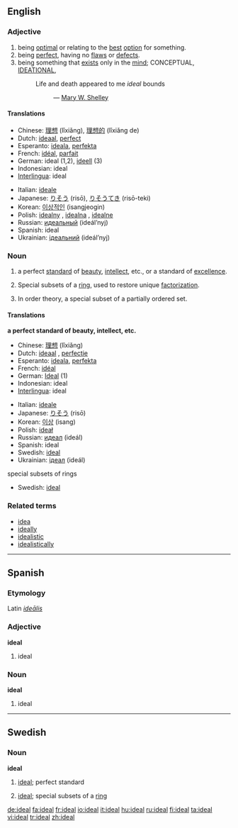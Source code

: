 {{see|idéal}}
{{wikipedia}}

==English==

===Adjective===
{{en-adj}}

# being [[optimal]] or relating to the [[best]] [[option]] for something.
# being [[perfect]], having no [[flaw]]s or [[defect]]s.
# being something that [[exist]]s only in the [[mind]]; CONCEPTUAL, [[ideational|IDEATIONAL]],
#:Life and death appeared to me ''ideal'' bounds
#::— [[Wikipedia:Mary W. Shelley|Mary W. Shelley]]

====Translations====
{{rfc-trans}}
{{top}}
*Chinese: [[理想]] (lǐxiǎng), [[理想的]] (lǐxiǎng de)
*Dutch: [[ideaal]], [[perfect]]
*Esperanto: [[ideala]], [[perfekta]]
*French: [[idéal]], [[parfait]]
*German: ideal (1,2), [[ideell]] (3)
*Indonesian: ideal
*[[Interlingua]]: ideal
{{mid}}
*Italian: [[ideale]]
*Japanese: [[りそう]] (risō), [[りそうてき]] (risō-teki)
*Korean: [[이상적인]] (isangjeogin)
*Polish: [[idealny]] {{m}}, [[idealna]] {{f}}, [[idealne]] {{n}}
*Russian: [[идеальный]] (ideál’nyj)
*Spanish: ideal
*Ukrainian: [[iдеальний]] (ideál’nyj)
{{bottom}}

===Noun===
{{en-noun}}

# a perfect [[standard]] of [[beauty]], [[intellect]], etc., or a standard of [[excellence]].
# {{numbertheory}} Special subsets of a [[ring]], used to restore unique [[factorization]].
# {{mathematics}} In order theory, a special subset of a partially ordered set.

====Translations====
'''a perfect standard of beauty, intellect, etc.'''
{{top}}
*Chinese: [[理想]] (lǐxiǎng)
*Dutch: [[ideaal]] {{n}}, [[perfectie]] {{f}}
*Esperanto: [[ideala]], [[perfekta]]
*French: [[idéal]] {{m}}
*German: [[Ideal]] {{n}} (1)
*Indonesian: ideal
*[[Interlingua]]: ideal
{{mid}}
*Italian: [[ideale]] {{m}}
*Japanese: [[りそう]] (risō)
*Korean: [[이상]] (isang)
*Polish: [[ideał]] {{m}}
*Russian: [[идеал]] (ideál) {{m}}
*Spanish: ideal
*Swedish: [[#Swedish|ideal]] {{n}}
*Ukrainian: [[iдеал]] (ideál) {{m}}
{{bottom}}

;special subsets of rings
*Swedish: [[#Swedish|ideal]] {{n}}

===Related terms===
*[[idea]]
*[[ideally]]
*[[idealistic]]
*[[idealistically]]


----

==Spanish==

===Etymology===
Latin ''[[idealis|ideālis]]''

===Adjective===
'''ideal'''

# ideal

===Noun===
'''ideal''' {{m}}

# ideal

----
==Swedish==
===Noun===
{{sv-noun-n-zero}}
'''ideal''' {{n}}

#[[#English|ideal]]; perfect standard
#{{context|maths|lang=sv}} [[#Egnlish|ideal]]; special subsets of a [[ring]]

[[de:ideal]]
[[fa:ideal]]
[[fr:ideal]]
[[io:ideal]]
[[it:ideal]]
[[hu:ideal]]
[[ru:ideal]]
[[fi:ideal]]
[[ta:ideal]]
[[vi:ideal]]
[[tr:ideal]]
[[zh:ideal]]